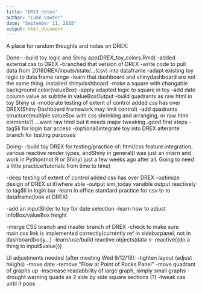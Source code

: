 ```yaml
---
title: "DREX_notes"
author: "Luke Vawter"
date: "September 11, 2018"
output: html_document
---
```


A place for random thoughts and notes on DREX:

Done-
-build toy logic and Shiny app(DREX_toy_colors.Rmd)
-added external css to DREX
-branched that version of DREX
-write code to pull data from 2018DREX/inputs/state/...(csv) into dataframe
-adapt existing toy logic to data frame range
-learn that dashboard and shinydashboard are not the same thing. installed shinydashboard
-make a square with changable background color(valueBox)
-apply adapted logic to square in toy
-add date column value as subtitle in valueBoxOutput
-build quadrants as raw html in toy Shiny ui
-moderate testing of  extent of control added css has over DREX(Shiny Dashboard framework may limit control)
-add quadrants structure(multiple valueBox with css shrinking and arranging, or raw html elements?)
...went raw html but it needs major tweaking..good first steps
-tag$li for login bar access
-(optional)integrate toy into DREX alterante branch for testing purposes


Doing-
-build toy DREX for testing/practice of:
html/css feature integration, various reactive render types, andShiny in general(I was just an intern and work in Python(not R or Shiny) just a few weeks ago after all.  Going to need a little practice/tutorials from time to time)

-deep testing of extent of control added css has over DREX
-optimize design of DREX ui if/where able
-output sim_today varaible output reactively to tag$li in login bar
-learn in office standard practice for csv to to dataframe(look at DREX)

-add an inputSlider to toy for date selection
-learn how to adjust infoBox/valueBox height

-merge CSS branch and master branch of DREX 
-check to make sure main.css link is implemented correctly(currently ref in sidebarpanel, not in dashboardbody...)
-learn/use/build reactive objects(data <- reactive({do a thing to input$value}))

UI adjustments needed (after meeting Wed 9/12/18):
-tighten layout (adjust heighs)
-move date
-remove "Flow at Point of Rocks Panel"
-move quadrant of graphs up
-inscrease readabbility of large graph, simply small graphs
-drought warning quads as 2 side by side square sections (?)
-tweak css until it pops
